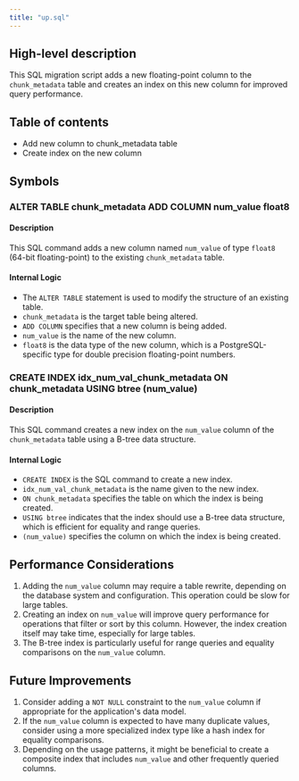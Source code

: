 ```yaml
---
title: "up.sql"
---
```


## High-level description
This SQL migration script adds a new floating-point column to the `chunk_metadata` table and creates an index on this new column for improved query performance.

## Table of contents
- Add new column to chunk_metadata table
- Create index on the new column

## Symbols

### ALTER TABLE chunk_metadata ADD COLUMN num_value float8
#### Description
This SQL command adds a new column named `num_value` of type `float8` (64-bit floating-point) to the existing `chunk_metadata` table.

#### Internal Logic
- The `ALTER TABLE` statement is used to modify the structure of an existing table.
- `chunk_metadata` is the target table being altered.
- `ADD COLUMN` specifies that a new column is being added.
- `num_value` is the name of the new column.
- `float8` is the data type of the new column, which is a PostgreSQL-specific type for double precision floating-point numbers.

### CREATE INDEX idx_num_val_chunk_metadata ON chunk_metadata USING btree (num_value)
#### Description
This SQL command creates a new index on the `num_value` column of the `chunk_metadata` table using a B-tree data structure.

#### Internal Logic
- `CREATE INDEX` is the SQL command to create a new index.
- `idx_num_val_chunk_metadata` is the name given to the new index.
- `ON chunk_metadata` specifies the table on which the index is being created.
- `USING btree` indicates that the index should use a B-tree data structure, which is efficient for equality and range queries.
- `(num_value)` specifies the column on which the index is being created.

## Performance Considerations
1. Adding the `num_value` column may require a table rewrite, depending on the database system and configuration. This operation could be slow for large tables.
2. Creating an index on `num_value` will improve query performance for operations that filter or sort by this column. However, the index creation itself may take time, especially for large tables.
3. The B-tree index is particularly useful for range queries and equality comparisons on the `num_value` column.

## Future Improvements
1. Consider adding a `NOT NULL` constraint to the `num_value` column if appropriate for the application's data model.
2. If the `num_value` column is expected to have many duplicate values, consider using a more specialized index type like a hash index for equality comparisons.
3. Depending on the usage patterns, it might be beneficial to create a composite index that includes `num_value` and other frequently queried columns.